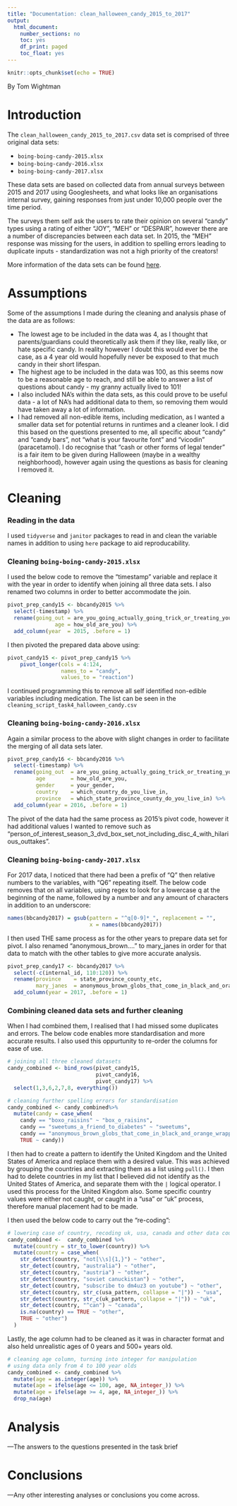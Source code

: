 ```yaml
---
title: "Documentation: clean_halloween_candy_2015_to_2017"
output:
  html_document: 
    number_sections: no
    toc: yes
    df_print: paged
    toc_float: yes
---
```


```r
knitr::opts_chunk$set(echo = TRUE)
```

By Tom Wightman

# Introduction

The `clean_halloween_candy_2015_to_2017.csv` data set is comprised of three original data sets:

-   `boing-boing-candy-2015.xlsx`
-   `boing-boing-candy-2016.xlsx`
-   `boing-boing-candy-2017.xlsx`

These data sets are based on collected data from annual surveys between 2015 and 2017 using Googlesheets, and what looks like an organisations internal survey, gaining responses from just under 10,000 people over the time period.

The surveys them self ask the users to rate their opinion on several "candy" types using a rating of either "JOY", "MEH" or "DESPAIR", however there are a number of discrepancies between each data set. In 2015, the "MEH" response was missing for the users, in addition to spelling errors leading to duplicate inputs - standardization was not a high priority of the creators!

More information of the data sets can be found [here](https://www.scq.ubc.ca/so-much-candy-data-seriously/).

# Assumptions

Some of the assumptions I made during the cleaning and analysis phase of the data are as follows:

-   The lowest age to be included in the data was 4, as I thought that parents/guardians could theoretically ask them if they like, really like, or hate specific candy. In reality however I doubt this would ever be the case, as a 4 year old would hopefully never be exposed to that much candy in their short lifespan.
-   The highest age to be included in the data was 100, as this seems now to be a reasonable age to reach, and still be able to answer a list of questions about candy - my granny actually lived to 101!
-   I also included NA's within the data sets, as this could prove to be useful data - a lot of NA's had additional data to them, so removing them would have taken away a lot of information.
-   I had removed all non-edible items, including medication, as I wanted a smaller data set for potential returns in runtimes and a cleaner look. I did this based on the questions presented to me, all specific about "candy" and "candy bars", not "what is your favourite font" and "vicodin" (paracetamol). I do recognise that "cash or other forms of legal tender" is a fair item to be given during Halloween (maybe in a wealthy neighborhood), however again using the questions as basis for cleaning I removed it.

# Cleaning

### Reading in the data

I used `tidyverse` and `janitor` packages to read in and clean the variable names in addition to using `here` package to aid reproducability.

### Cleaning `boing-boing-candy-2015.xlsx`

I used the below code to remove the "timestamp" variable and replace it with the year in order to identify when joining all three data sets. I also renamed two columns in order to better accommodate the join.

```r
pivot_prep_candy15 <- bbcandy2015 %>%   
  select(-timestamp) %>%    
  rename(going_out = are_you_going_actually_going_trick_or_treating_yourself, 
               age = how_old_are_you) %>%      
  add_column(year  = 2015, .before = 1)
```

I then pivoted the prepared data above using: 
```r
pivot_candy15 <- pivot_prep_candy15 %>% 
    pivot_longer(cols = 4:124, 
                 names_to = "candy", 
                 values_to = "reaction")
```
I continued programming this to remove all self identified non-edible variables including medication. The list can be seen in the `cleaning_script_task4_halloween_candy.csv`

### Cleaning `boing-boing-candy-2016.xlsx`

Again a similar process to the above with slight changes in order to facilitate the merging of all data sets later.
```r
pivot_prep_candy16 <- bbcandy2016 %>%
  select(-timestamp) %>% 
  rename(going_out  = are_you_going_actually_going_trick_or_treating_yourself,
         age        = how_old_are_you,
         gender     = your_gender,
         country    = which_country_do_you_live_in,
         province   = which_state_province_county_do_you_live_in) %>%   
  add_column(year = 2016, .before = 1) 
```
The pivot of the data had the same process as 2015's pivot code, however it had additional values I wanted to remove such as "person_of_interest_season_3_dvd_box_set_not_including_disc_4_with_hilarious_outtakes".

### Cleaning `boing-boing-candy-2017.xlsx`

For 2017 data, I noticed that there had been a prefix of "Q" then relative numbers to the variables, with "Q6" repeating itself. The below code removes that on all variables, using regex to look for a lowercase q at the beginning of the name, followed by a number and any amount of characters in addition to an underscore:

```r
names(bbcandy2017) = gsub(pattern = "^q[0-9]*_", replacement = "", 
                          x = names(bbcandy2017))
```

I then used THE same process as for the other years to prepare data set for pivot. I also renamed "anonymous_brown...." to mary_janes in order for that data to match with the other tables to give more accurate analysis.
```r
pivot_prep_candy17 <- bbcandy2017 %>%
  select(-c(internal_id, 110:120)) %>% 
  rename(province    = state_province_county_etc,
         mary_janes  = anonymous_brown_globs_that_come_in_black_and_orange_wrappers_a_k_a_mary_janes) %>%   
  add_column(year = 2017, .before = 1) 
```

### Combining cleaned data sets and further cleaning

When I had combined them, I realised that I had missed some duplicates and errors. The below code enables more standardisation and more accurate results. I also used this oppurtunity to re-order the columns for ease of use.
```r
# joining all three cleaned datasets
candy_combined <- bind_rows(pivot_candy15, 
                            pivot_candy16, 
                            pivot_candy17) %>% 
  select(1,3,6,2,7,8, everything())

# cleaning further spelling errors for standardisation 
candy_combined <- candy_combined%>% 
  mutate(candy = case_when(
    candy == "boxo_raisins" ~ "box_o_raisins",
    candy == "sweetums_a_friend_to_diabetes" ~ "sweetums",
    candy == "anonymous_brown_globs_that_come_in_black_and_orange_wrappers" ~ "mary_janes",
    TRUE ~ candy)) 
```

I then had to create a pattern to identify the United Kingdom and the United States of America and replace them with a desired value. This was achieved by grouping the countries and extracting them as a list using `pull()`. I then had to delete countries in my list that I believed did not identify as the United States of America, and separate them with the `|` logical operator. I used this process for the United Kingdom also. Some specific country values were either not caught, or caught in a "usa" or "uk" process, therefore manual placement had to be made.

I then used the below code to carry out the "re-coding":
```r
# lowering case of country, recoding uk, usa, canada and other data country data only
candy_combined <-  candy_combined %>% 
  mutate(country = str_to_lower(country)) %>% 
  mutate(country = case_when(
    str_detect(country, "not[\\s]{1,}") ~ "other",
    str_detect(country, "australia") ~ "other",
    str_detect(country, "austria") ~ "other",
    str_detect(country, "soviet canuckistan") ~ "other",
    str_detect(country, "subscribe to dm4uz3 on youtube") ~ "other",
    str_detect(country, str_c(usa_pattern, collapse = "|")) ~ "usa",
    str_detect(country, str_c(uk_pattern, collapse = "|")) ~ "uk",
    str_detect(country, "^can") ~ "canada",
    is.na(country) == TRUE ~ "other",
    TRUE ~ "other")
  ) 
```

Lastly, the age column had to be cleaned as it was in character format and also held unrealistic ages of 0 years and 500+ years old.
```r
# cleaning age column, turning into integer for manipulation 
# using data only from 4 to 100 year olds
candy_combined <- candy_combined %>%
  mutate(age = as.integer(age)) %>% 
  mutate(age = ifelse(age <= 100, age, NA_integer_)) %>% 
  mutate(age = ifelse(age >= 4, age, NA_integer_)) %>% 
  drop_na(age) 
```


# Analysis

---The answers to the questions presented in the task brief

# Conclusions

---Any other interesting analyses or conclusions you come across.
